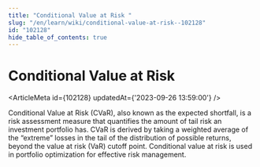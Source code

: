 ```yaml
---
title: "Conditional Value at Risk "
slug: "/en/learn/wiki/conditional-value-at-risk--102128"
id: "102128"
hide_table_of_contents: true
---
```



# Conditional Value at Risk 

<ArticleMeta id={102128} updatedAt={'2023-09-26 13:59:00'} />
<div className='border-solid border-b border-t-0 my-4 border-[var(--ifm-color-gray-300)]' />

Conditional Value at Risk (CVaR), also known as the expected shortfall, is a risk assessment measure that quantifies the amount of tail risk an investment portfolio has. CVaR is derived by taking a weighted average of the “extreme” losses in the tail of the distribution of possible returns, beyond the value at risk (VaR) cutoff point. Conditional value at risk is used in portfolio optimization for effective risk management.
